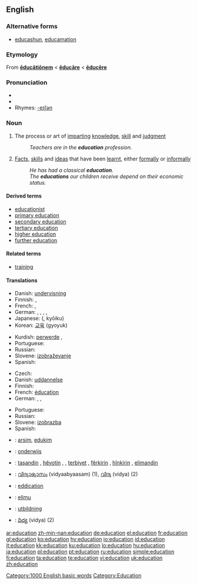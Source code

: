 {{wikipedia}}
{{see|éducation}}
==English==

===Alternative forms===
* {{qualifier|generally jocular}} [[educashun]], [[educamation]]

===Etymology===
From {{L.}} '''[[educationem|ēducātiōnem]]''' < '''[[educare#Latin|ēducāre]]''' < '''[[educere|ēducēre]]'''

===Pronunciation===
* {{IPA|/ɛdjuːkeɪʃn/}}
* {{audio|en-us-education.ogg|Audio (US)}}
* Rhymes: [[Rhymes:English:-eɪʃǝn|-eɪʃǝn]]

===Noun===
{{en-noun}}

# {{uncountable}} The process or art of [[imparting]] [[knowledge]], [[skill]] and [[judgment]]
#: ''Teachers are in the '''education''' profession.''
# {{countable}} [[fact|Facts]], [[skill]]s and [[idea]]s that have been [[learnt]], either [[formally]] or [[informally]]
#: ''He has had a classical '''education'''.''
#: ''The '''educations''' our children receive depend on their economic status.''

====Derived terms====
* [[educationist]]
* [[primary education]]
* [[secondary education]]
* [[tertiary education]]
* [[higher education]]
* [[further education]]

====Related terms====
* [[training]]

====Translations====
{{trans-top|process or art of imparting knowledge, skill and judgment}}
* Danish: [[undervisning]]
* Finnish: {{t+|fi|kasvatus}}, {{t+|fi|koulutus}}
* French: {{t+|fr|éducation|f}}, {{t+|fr|enseignement}}
* German: {{t+|de|Ausbildung|f}}, {{t+|de|Erziehung|f}}, {{t+|de|Schulung|f}}, {{t+|de|Unterricht|m}}, {{t+|de|Pädagogik|f}}
* Japanese: {{Jpan|[[教育]]}} ({{Jpan|[[きょういく]]}}, kyōiku)
* Korean: [[교육]] (gyoyuk)
{{trans-mid}}
* Kurdish: [[perwerde]] {{f}}, {{KUchar|[[زانیاری]]}}
* Portuguese: {{t+|pt|educação|f}}
* Russian: {{t+|ru|обучение|n|tr=obuchenie|sc=Cyrl}}
* Slovene: [[izobraževanje]] {{n}}
* Spanish: {{t+|es|educación|f}}
{{trans-bottom}}

{{trans-top|facts, skills and ideas that have been learned, either formally or informally}}
* Czech: {{t-|cs|vzdělání|n}}
* Danish: [[uddannelse]]
* Finnish: {{t+|fi|kasvatus}}
* French: [[éducation]] {{f}}
* German: {{t+|de|Bildung|f}}, {{t+|de|Schulung|f}}, {{t+|de|Aufklärung|f}}
{{trans-mid}}
* Portuguese: {{t+|pt|educação|f}}
* Russian: {{t+|ru|образование|n|tr=obrazovánie|sc=Cyrl}}
* Slovene: [[izobrazba]] {{f}}
* Spanish: {{t+|es|educación|f}}
{{trans-bottom}}

{{checktrans-top}}
* {{ttbc|Albanian}}: [[arsim]], [[edukim]]
* {{ttbc|Dutch}}: [[onderwijs]] {{n}}
* {{ttbc|Kurdish}}: [[taşandin]] {{f}}, [[hêvotin]] {{f}}, , [[terbiyet]] {{f}}, [[fêr|fêrkirin]] {{f}}, [[hîn|hînkirin]] {{f}}, [[elimandin]] {{f}}
{{trans-mid}}
* {{ttbc|Malayalam}}: [[വിദ്യാഭ്യാസം]] (vidyaabyaasam) (1),  [[വിദ്യ]] (vidya) (2)
* {{ttbc|Scots}}: [[eddication]]
* {{ttbc|Swahili}}: [[elimu]]
* {{ttbc|Swedish}}: [[utbildning]] {{c}}
* {{ttbc|Telugu}}: [[విద్య]] (vidya) (2)
{{trans-bottom}}

[[Category:1000 English basic words]]
[[Category:Education]]

[[ar:education]]
[[zh-min-nan:education]]
[[de:education]]
[[el:education]]
[[fr:education]]
[[gl:education]]
[[ko:education]]
[[hy:education]]
[[io:education]]
[[id:education]]
[[it:education]]
[[kk:education]]
[[ku:education]]
[[lo:education]]
[[hu:education]]
[[ja:education]]
[[pl:education]]
[[pt:education]]
[[ru:education]]
[[simple:education]]
[[fi:education]]
[[ta:education]]
[[te:education]]
[[vi:education]]
[[uk:education]]
[[zh:education]]